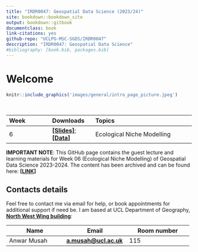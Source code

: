 ```yaml
---
title: "IRDR0047: Geospatial Data Science (2023/24)"
site: bookdown::bookdown_site
output: bookdown::gitbook
documentclass: book
link-citations: yes
github-repo: "UCLPG-MSC-SGDS/IRDR0047"
description: "IRDR0047: Geospatial Data Science"
#bibliography: [book.bib, packages.bib]
---
```


# Welcome {.unnumbered}

```r
knitr::include_graphics('images/general/intro_page_picture.jpeg') 
```

<br />

| **Week** | **Downloads**                                                                                                                                                                                                        | **Topics**                                          |
|:----------------|:----------------|:--------------------------------------|
| 6        | [**[Slides]**](https://github.com/UCLPG-MSC-SGDS/IRDR0047/raw/master/Lecture_notes_pdf/Week%206%20Lecture%20Notes%20-%20Ecological%20Niche%20Modelling.pdf); [**[Data]**](https://github.com/UCLPG-MSC-SGDS/IRDR0047/raw/master/Dataset%20for%20RStuido%20Practicals.zip)                                                                                                                                                                                             | Ecological Niche Modelling                              |



::: note
**IMPORTANT NOTE**: This GitHub page contains the guest lecture and learning materials for Week 06 (Ecological Niche Modelling) of Geospatial Data Science 2023-2024. The content has been archived and can be found here: [**[LINK]**](https://uclpg-msc-sgds.github.io/GEOG0114/index.html) 
:::

## Contacts details {.unnumbered}

Feel free to contact me via email for help, or book appointments for additional support if need be. I am based at UCL Department of Geography, [**North West Wing building**](https://www.ucl.ac.uk/maps/north-west-wing-building):

| **Name**        | **Email**                                                       | **Room number** |
|-----------------------|-------------------------|-------------------------|
| Anwar Musah     | [**a.musah\@ucl.ac.uk**](a.musah@ucl.ac.uk)                     | 115             |
